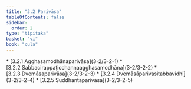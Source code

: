 ```yaml
---
title: "3.2 Parivāsa"
tableOfContents: false
sidebar:
  order: 2
type: "tipitaka"
basket: "vi"
book: "cula"
---
```



<DynamicBreadcrumb />



<TableOfContents book="cula" section="3.2">
* [3.2.1 Agghasamodhānaparivāsa](3-2/3-2-1)
* [3.2.2 Sabbacirappaṭicchannaagghasamodhāna](3-2/3-2-2)
* [3.2.3 Dvemāsaparivāsa](3-2/3-2-3)
* [3.2.4 Dvemāsāparivasitabbavidhi](3-2/3-2-4)
* [3.2.5 Suddhantaparivāsa](3-2/3-2-5)
</TableOfContents>